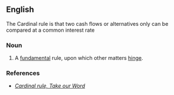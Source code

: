 ==English==
The Cardinal rule is that two cash flows or alternatives only can be compared at a common interest rate
===Noun===
{{en-noun}}

# A [[fundamental]] rule, upon which other matters [[hinge]].

===References===
* ''[http://www.takeourword.com/TOW129/page2.html Cardinal rule, Take our Word]''